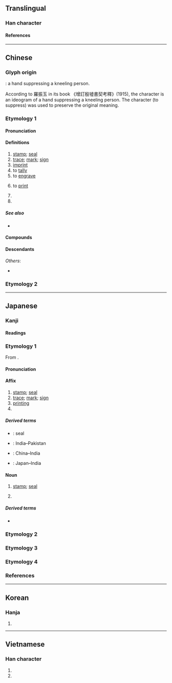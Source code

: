 {{also|抑}}
{{character info}}
==Translingual==
{{stroke order|strokes=6}}

===Han character===
{{Han char|rn=26|rad=卩|as=04|asm=03|sn=6|snm=5|four=77720|canj=HPSL|ids=⿰𠀉卩(JK),⿻卬一(GHT)}}

====References====
{{Han ref|kx=0159.100|dkj=02848|dj=0363.160|hdz=10312.020|uh=5370}}

----

==Chinese==
{{zh-forms}}

===Glyph origin===
{{Han etyl}}
{{liushu|p}}: a hand suppressing a kneeling person.

According to 羅振玉 in its book 《增訂殷墟書契考釋》(1915), the character is an ideogram of a hand suppressing a kneeling person. The character {{l|zh|抑}} (to suppress) was used to preserve the original meaning.
===Etymology 1===

====Pronunciation====
{{zh-pron
|m=yìn,er=y
|m_note=yìnr - “mark; print; trace”
|c=jan3,ngan3
|h=pfs=yin/yang;gd=in4
|h_note=yin - literary; yang - vernacular
|j=ing3
|md=éng
|mn=ìn
|mn-t=ing3
|w=2in
|mc=y
|oc=y
|cat=n,v,pn
}}

====Definitions====
{{zh-hanzi}}

# [[stamp]]; [[seal]]
# [[trace]]; [[mark]]; [[sign]]
# [[imprint]]
# to [[tally]]
# to [[engrave]]
# {{lb|zh|computing}} to [[print]]
# {{zh-abbrev|印度|[[India]]}}
# {{zh-abbrev|印度尼西亞|[[Indonesia]]}}

=====See also=====
* {{zh-l|痕}}

====Compounds====
{{zh-der|印把子|印版|印本|印鼻|印材|印次|印第安人|印度|印度教|印度尼西亞|印發|印盒|印痕|印花|印記|印跡|印鑑|印尼|印泥|印鈕|印紐|印譜|印染|印色|印數|印刷|印台|印堂|印璽|印匣|印相|印相紙|印象|印信|印行|印油|印張|印章|印證|印製|印子|三法印|不准翻印|付印|佛印|佩印|免冠解印|凸版印刷|凹版印刷|刊印|列印|列印機|初印本|刷印|刻印|刻板印象|刻版印書|印串|印人傳|印像紙|印光大師|印刷品|印刷廠|印刷機|印刷術|印刷電路|印刷體|印加人|印加帝國|印加文明|印可|印合|印囊|印子錢|印床|印度半島|印度哲學|印度支那|印度河|印度法系|印度洋|印度綢|印度黃檀|印文|印曹|印板兒|印模|印檢|印歐民族|印歐語系|印池|印相箱|印石|印窠|印結|印綬|印纍綬若|印臺|印花布|印花稅|印花稅票|印表機|印規|印象主義|印象批評|印象派|印鋪|印鑑鑑定|印章學|印香|印魚|堂印|大手印|套印|套印版畫|子母印|孔版印刷|官印|封印|將印|小印|平版印刷|彩印|影印|影印本|影印機|心印|心心相印|快印|戳印|手印|打印|打印子|打印臺|打金印|打香印|抽印|拇印|拓印|拿印把兒|指印|捺印|掌印|排印|掛印懸牌|掛印而逃|搭印|摘印|摹印|擴印|放印子錢|木刻水印|木版印刷|朱印本|東印度|水印|沖印|油印|油印機|治印|法印|洗印|漢印|烙印|烙鐵印兒|無印良品|爪印|牌印|牙印子|璽印文字|用印|疊印|盜印|監印|相印|相印法|石印|石印本|石版印刷|私印|穿帶印|立體印刷|符印|納土獻印|結印|絹印|編印|縮印|翻印|脣印|腳印|膠印|膠版印刷|芙蓉月印|花押印|蓋印|血印|複印|複印品|複印機|西印度|試印券|轉印|轉印紙|重印|金印|金印如斗|鉛印|銅印|鋼印|鑑藏印|鑑賞印|開印|雕版印刷|面月印記|飛鴻印雪|香印|鵲印|印仔:ìn-á|印歐}}

====Descendants====
{{CJKV||いん|인|ấn}}
''Others'':
* {{desc|vi|bor=1|-}} {{vi-l|in|印|to print}}

===Etymology 2===
{{zh-see|抑|v}}
{{zh-cat|Elementary}}

----

==Japanese==

===Kanji===
{{ja-kanji|grade=4|rs=卩04}}

====Readings====
{{ja-readings
|goon=いん
|kanon=いん
|kun=しるし-
}}

===Etymology 1===
{{ja-kanjitab|いん|yomi=on}}
From {{der|ja|ltc|sort=いん|-}} {{ltc-l|印}}.

====Pronunciation====
{{ja-pron|いん|acc=1|acc_ref=DJR|y=on}}

====Affix====
{{ja-pos|affix|いん}}

# [[stamp]]; [[seal]]
# [[trace]]; [[mark]]; [[sign]]
# [[printing]]
# {{short for|ja|印度||[[India]]|tr=Indo}}

=====Derived terms=====
{{der-top}}
* {{ja-r|封%印|ふう%いん}}: seal
* {{ja-r|印パ|いんパ}}: India–Pakistan
* {{ja-r|中%印|ちゅう%いん}}: China–India
* {{ja-r|日%印|にち%いん}}: Japan–India
{{der-bottom}}

====Noun====
{{ja-noun|いん}}

# [[stamp]]; [[seal]]
# {{lb|ja|Buddhism}} {{rfdef|ja}}

=====Derived terms=====
* {{ja-r|印する|いんする}}

===Etymology 2===
{{ja-kanjitab|しるし|yomi=k}}
{{ja-see|しるし}}

===Etymology 3===
{{ja-kanjitab|じるし|yomi=k}}
{{ja-see|じるし}}

===Etymology 4===
{{ja-kanjitab|かね|yomi=k}}
{{ja-see|かね}}
===References===
<references/>

----

==Korean==

===Hanja===
{{ko-hanja|인}}

# {{rfdef|ko|sort=卩04}}

----

==Vietnamese==

===Han character===
{{vi-readings|reading=[[ấn]], [[in]], [[ắng]]|rs=卩04}}

# {{han tu form of|ấn|to [[press]]}}
# {{han tu form of|in|to [[print]]}}